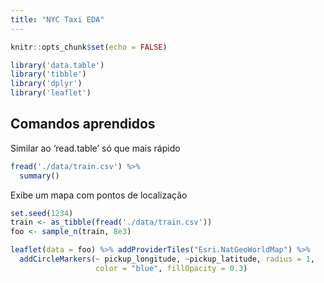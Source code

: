 ```yaml
---
title: "NYC Taxi EDA"
---
```


```r
knitr::opts_chunk$set(echo = FALSE)
```

```r
library('data.table')
library('tibble')
library('dplyr')
library('leaflet')
```

## Comandos aprendidos

Similar ao 'read.table' só que mais rápido

```r
fread('./data/train.csv') %>%
  summary()
```

Exibe um mapa com pontos de localização
```r
set.seed(1234)
train <- as_tibble(fread('./data/train.csv'))
foo <- sample_n(train, 8e3)

leaflet(data = foo) %>% addProviderTiles("Esri.NatGeoWorldMap") %>%
  addCircleMarkers(~ pickup_longitude, ~pickup_latitude, radius = 1,
                   color = "blue", fillOpacity = 0.3)
```